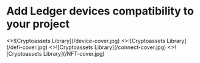 
# Add Ledger devices compatibility to your project
 
<Cards num={2}>
  <Card 
    image
    arrow
    title="Device App" 
    href="/ledger-devices/device-app">
    <>![Cryptoassets Library](/device-cover.jpg)</> 
  </Card>
  <Card 
    image
    arrow
    title="EVMs plugins for Clear Signing" 
    href="/ledger-devices/plugin">
    <>![Cryptoassets Library](/defi-cover.jpg)</> 
  </Card>
  <Card 
    image
    arrow
    title="Connectivity" 
    href="/ledger-devices/connectivity">
    <>![Cryptoassets Library](/connect-cover.jpg)</> 
  </Card>
  <Card 
    image
    arrow
    title="NFT Display" 
    href="/ledger-devices/nft-display">
    <>![Cryptoassets Library](/NFT-cover.jpg)</> 
  </Card>
</Cards>
